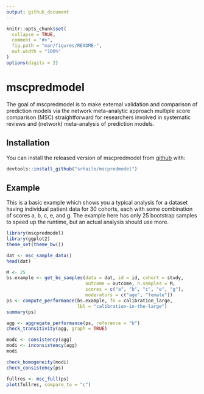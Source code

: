 ```yaml
---
output: github_document
---
```


<!-- README.md is generated from README.Rmd. Please edit that file -->

```r
knitr::opts_chunk$set(
  collapse = TRUE,
  comment = "#>",
  fig.path = "man/figures/README-",
  out.width = "100%"
)
options(digits = 2)
```
# mscpredmodel

The goal of mscpredmodel is to make external validation and comparison of prediction models via the network meta-analytic approach multiple score comparison (MSC) straightforward for researchers involved in systematic reviews and (network) meta-analysis of prediction models.

## Installation

You can install the released version of mscpredmodel from [github](https://github.com/) with:

``` r
devtools::install_github("srhaile/mscpredmodel")
```

## Example

This is a basic example which shows you a typical analysis for a dataset having individual patient data for 30 cohorts, each with some combination of scores a, b, c, e, and g. The example here has only 25 bootstrap samples to speed up the runtime, but an actual analysis should use more.

```r
library(mscpredmodel)
library(ggplot2)
theme_set(theme_bw())

dat <- msc_sample_data()
head(dat)

M <- 25
bs.example <- get_bs_samples(data = dat, id = id, cohort = study, 
                             outcome = outcome, n.samples = M, 
                             scores = c("a", "b", "c", "e", "g"), 
                             moderators = c("age", "female"))
ps <- compute_performance(bs.example, fn = calibration_large, 
                          lbl = "calibration-in-the-large")
summary(ps)

agg <- aggregate_performance(ps, reference = "b")
check_transitivity(agg, graph = TRUE)

modc <- consistency(agg)
modi <- inconsistency(agg)
modi

check_homogeneity(modi)
check_consistency(ps)

fullres <- msc_full(ps)
plot(fullres, compare_to = "c")


```

